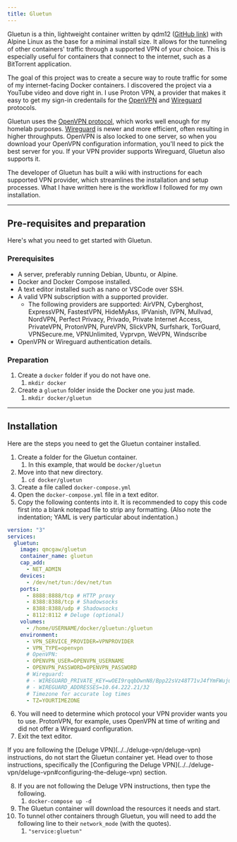 ```yaml
---
title: Gluetun
---
```



Gluetun is a thin, lightweight container written by qdm12 ([GitHub link](https://github.com/qdm12/gluetun)) with Alpine Linux as the base for a minimal install size. It allows for the tunneling of other containers' traffic through a supported VPN of your choice. This is especially useful for containers that connect to the internet, such as a BitTorrent application.

The goal of this project was to create a secure way to route traffic for some of my internet-facing Docker containers. I discovered the project via a YouTube video and dove right in. I use Proton VPN, a provider that makes it easy to get my sign-in credentails for the [OpenVPN](https://protonvpn.com/support/vpn-config-download/) and [Wireguard](https://protonvpn.com/support/wireguard-configurations/) protocols. 

Gluetun uses the [OpenVPN protocol](https://openvpn.net/community-resources/openvpn-protocol/), which works well enough for my homelab purposes. [Wireguard](https://www.wireguard.com/) is newer and more efficient, often resulting in higher throughputs. OpenVPN is also locked to one server, so when you download your OpenVPN configuration information, you'll need to pick the best server for you. If your VPN provider supports Wireguard, Gluetun also supports it.

The developer of Gluetun has built a wiki with instructions for each supported VPN provider, which streamlines the installation and setup processes. What I have written here is the workflow I followed for my own installation.

---

## Pre-requisites and preparation

Here's what you need to get started with Gluetun.

### Prerequisites

- A server, preferably running Debian, Ubuntu, or Alpine.
- Docker and Docker Compose installed.
- A text editor installed such as nano or VSCode over SSH.
- A valid VPN subscription with a supported provider.
	- The following providers are supported: AirVPN, Cyberghost, ExpressVPN, FastestVPN, HideMyAss, IPVanish, IVPN, Mullvad, NordVPN, Perfect Privacy, Privado, Private Internet Access, PrivateVPN, ProtonVPN, PureVPN, SlickVPN, Surfshark, TorGuard, VPNSecure.me, VPNUnlimited, Vyprvpn, WeVPN, Windscribe
- OpenVPN or Wireguard authentication details.

### Preparation

<Steps>

1. Create a `docker` folder if you do not have one.
	1. `mkdir docker`
2. Create a `gluetun` folder inside the Docker one you just made.
	1. `mkdir docker/gluetun`

</Steps>

---

## Installation

Here are the steps you need to get the Gluetun container installed.

<Steps>

1. Create a folder for the Gluetun container.
	1. In this example, that would be `docker/gluetun`
2. Move into that new directory.
	1. `cd docker/gluetun`
3. Create a file called `docker-compose.yml`
4. Open the `docker-compose.yml` file in a text editor.
5. Copy the following contents into it. It is recommended to copy this code first into a blank notepad file to strip any formatting. (Also note the indentation; YAML is very particular about indentation.)

</Steps>

```yaml
version: "3"
services:
  gluetun:
    image: qmcgaw/gluetun
    container_name: gluetun
    cap_add:
      - NET_ADMIN
    devices:
      - /dev/net/tun:/dev/net/tun
    ports:
      - 8888:8888/tcp # HTTP proxy
      - 8388:8388/tcp # Shadowsocks
      - 8388:8388/udp # Shadowsocks
      - 8112:8112 # Deluge (optional)
    volumes:
      - /home/USERNAME/docker/gluetun:/gluetun
    environment:
      - VPN_SERVICE_PROVIDER=VPNPROVIDER
      - VPN_TYPE=openvpn
      # OpenVPN:
      - OPENVPN_USER=OPENVPN_USERNAME
      - OPENVPN_PASSWORD=OPENVPN_PASSWORD
      # Wireguard:
      # - WIREGUARD_PRIVATE_KEY=wOEI9rqqbDwnN8/Bpp22sVz48T71vJ4fYmFWujulwUU=
      # - WIREGUARD_ADDRESSES=10.64.222.21/32
      # Timezone for accurate log times
      - TZ=YOURTIMEZONE
```

<Steps>

6. You will need to determine which protocol your VPN provider wants you to use. ProtonVPN, for example, uses OpenVPN at time of writing and did not offer a Wireguard configuration.
7. Exit the text editor.

</Steps>

<Aside>If you are following the [Deluge VPN](../../deluge-vpn/deluge-vpn) instructions, do not start the Gluetun container yet. Head over to those instructions, specifically the [Configuring the Deluge VPN](../../deluge-vpn/deluge-vpn#configuring-the-deluge-vpn) section.</Aside>

<Steps>

8. If you are not following the Deluge VPN instructions, then type the following.
	1. `docker-compose up -d`
9. The Gluetun container will download the resources it needs and start. 
10. To tunnel other containers through Gluetun, you will need to add the following line to their `network_mode` (with the quotes).
	1. `"service:gluetun"`

</Steps>